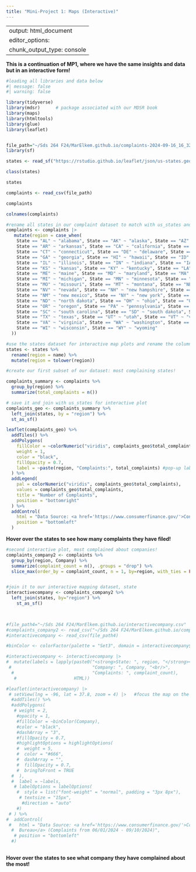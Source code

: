 ```yaml
---
title: "Mini-Project 1: Maps (Interactive)"
---
```

---
output: html_document
editor_options: 
  chunk_output_type: console
---


**This is a continuation of MP1, where we have the same insights and data but in an interactive form!**

```r
#loading all libraries and data below
#| message: false
#| warning: false

library(tidyverse)
library(mdsr)      # package associated with our MDSR book
library(maps)
library(htmltools)
library(glue)
library(leaflet)


file_path="~/Sds 264 F24/MarElkem.github.io/complaints-2024-09-16_16_32.csv"
library(sf) 

states <- read_sf("https://rstudio.github.io/leaflet/json/us-states.geojson")  

class(states) 

states

complaints <- read_csv(file_path)

complaints

colnames(complaints) 

```




```r
#rename all states in our complaint dataset to match with us_states and states
complaints <- complaints |> 
   mutate(region = case_when(
    State == "AL" ~ "alabama", State == "AK" ~ "alaska", State == "AZ" ~ "arizona",
    State == "AR" ~ "arkansas", State == "CA" ~ "california", State == "CO" ~ "colorado",
    State == "CT" ~ "connecticut", State == "DE" ~ "delaware", State == "FL" ~ "florida",
    State == "GA" ~ "georgia", State == "HI" ~ "hawaii", State == "ID" ~ "idaho",
    State == "IL" ~ "illinois", State == "IN" ~ "indiana", State == "IA" ~ "iowa",
    State == "KS" ~ "kansas", State == "KY" ~ "kentucky", State == "LA" ~ "louisiana",
    State == "ME" ~ "maine", State == "MD" ~ "maryland", State == "MA" ~ "massachusetts",
    State == "MI" ~ "michigan", State == "MN" ~ "minnesota", State == "MS" ~ "mississippi",
    State == "MO" ~ "missouri", State == "MT" ~ "montana", State == "NE" ~ "nebraska",
    State == "NV" ~ "nevada", State == "NH" ~ "new hampshire", State == "NJ" ~ "new jersey",
    State == "NM" ~ "new mexico", State == "NY" ~ "new york", State == "NC" ~ "north carolina",
    State == "ND" ~ "north dakota", State == "OH" ~ "ohio", State == "OK" ~ "oklahoma",
    State == "OR" ~ "oregon", State == "PA" ~ "pennsylvania", State == "RI" ~ "rhode island",
    State == "SC" ~ "south carolina", State == "SD" ~ "south dakota", State == "TN" ~ "tennessee",
    State == "TX" ~ "texas", State == "UT" ~ "utah", State == "VT" ~ "vermont",
    State == "VA" ~ "virginia", State == "WA" ~ "washington", State == "WV" ~ "west virginia",
    State == "WI" ~ "wisconsin", State == "WY" ~ "wyoming"
  )) 

```


```r
#use the states dataset for interactive map plots and rename the column "name" which indicates state in order to join with our variable dataset.
states <- states %>%
  rename(region = name) %>%               
  mutate(region = tolower(region))        

```



```r
#create our first subset of our dataset: most complaining states!

complaints_summary <- complaints %>% 
  group_by(region) %>% 
  summarize(total_complaints = n())
```


```r
# save it and join with us_states for interactive plot
complaints_geo <- complaints_summary %>%
  left_join(states, by = "region") %>% 
  st_as_sf()
```


```r


leaflet(complaints_geo) %>%
  addTiles() %>%
  addPolygons(
    fillColor = ~colorNumeric("viridis", complaints_geo$total_complaints)(total_complaints), #we want to show the variable "total complaints"
    weight = 1,
    color = "black",
    fillOpacity = 0.7,
    label = ~paste(region, "Complaints:", total_complaints) #pop-up label format
  ) %>%
  addLegend(
    pal = colorNumeric("viridis", complaints_geo$total_complaints), 
    values = complaints_geo$total_complaints,
    title = "Number of Complaints",
    position = "bottomright"
  ) %>% 
  addControl(
    html = "Data Source: <a href='https://www.consumerfinance.gov/'>Consumer Financial Protection Bureau</a> (Complaints from 06/01/2024 - 09/10/2024)", 
    position = "bottomleft"
  )

```
**Hover over the states to see how many complaints they have filed!**


```r
#second interactive plot, most complained about companies!
complaints_company2 <- complaints %>%
  group_by(region, Company) %>%
  summarize(complaint_count = n(), .groups = "drop") %>%  
  slice_max(order_by = complaint_count, n = 1, by=region, with_ties = FALSE)  #get the most complained about company for every state



```

```r
#join it to our interactive mapping dataset, state
interactivecompany <- complaints_company2 %>% 
  left_join(states, by="region") %>% 
    st_as_sf()

  
```


```r
#file_path4="~/Sds 264 F24/MarElkem.github.io/interactivecompany.csv"
#complaints_company2 <- read_csv("~/Sds 264 F24/MarElkem.github.io/complaints_company2.csv")
#interactivecompany <- read_csv(file_path4) 

#binColor <- colorFactor(palette = "Set3", domain = interactivecompany$Company)

#interactivecompany <- interactivecompany |> 
#  mutate(labels = lapply(paste0("<strong>State: ", region, "</strong><br/>", #create our labels
 #                               "Company: ", Company, "<br/>", 
  #                              "Complaints: ", complaint_count), 
   #                      HTML))

#leaflet(interactivecompany) |> 
 # setView(lng = -96, lat = 37.8, zoom = 4) |>   #focus the map on the US
  #addTiles() %>%
  #addPolygons(
   # weight = 2,
    #opacity = 1,
    #fillColor = ~binColor(Company),  
    #color = "black",
    #dashArray = "3",
    #fillOpacity = 0.7,
    #highlightOptions = highlightOptions(
    #  weight = 5,
    #  color = "#666",
    #  dashArray = "",
    #  fillOpacity = 0.7,
    #  bringToFront = TRUE
  #  ),
  #  label = ~labels,
   # labelOptions = labelOptions(
    #  style = list("font-weight" = "normal", padding = "3px 8px"),
     # textsize = "15px",
      #direction = "auto"
    #)
 # ) %>% 
#  addControl(
 #   html = "Data Source: <a href='https://www.consumerfinance.gov/'>Consumer Financial Protection 
  #  Bureau</a> (Complaints from 06/01/2024 - 09/10/2024)", 
   # position = "bottomleft"
  #)
  

```
**Hover over the states to see what company they have complained about the most!**
